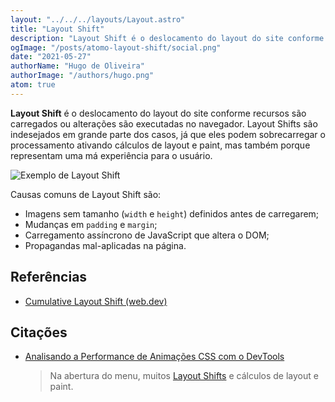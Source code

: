 ```yaml
---
layout: "../../../layouts/Layout.astro"
title: "Layout Shift"
description: "Layout Shift é o deslocamento do layout do site conforme recursos são carregados ou alterações são executadas no navegador"
ogImage: "/posts/atomo-layout-shift/social.png"
date: "2021-05-27"
authorName: "Hugo de Oliveira"
authorImage: "/authors/hugo.png"
atom: true
---
```


**Layout Shift** é o deslocamento do layout do site conforme recursos são carregados ou alterações são executadas no navegador. Layout Shifts são indesejados em grande parte dos casos, já que eles podem sobrecarregar o processamento ativando cálculos de layout e paint, mas também porque representam uma má experiência para o usuário.

![Exemplo de Layout Shift](/posts/atomo-layout-shift/exemplo-de-layout-shift.png)

Causas comuns de Layout Shift são:

- Imagens sem tamanho (`width` e `height`) definidos antes de carregarem;
- Mudanças em `padding` e `margin`;
- Carregamento assíncrono de JavaScript que altera o DOM;
- Propagandas mal-aplicadas na página.

## Referências

- [Cumulative Layout Shift (web.dev)](https://web.dev/cls/)

## Citações

- [Analisando a Performance de Animações CSS com o DevTools](https://triangulo.dev/posts/analisando-performance-chrome-devtools)
  > Na abertura do menu, muitos [Layout Shifts](https://triangulo.dev/posts/atomo-layout-shift) e cálculos de layout e paint.
